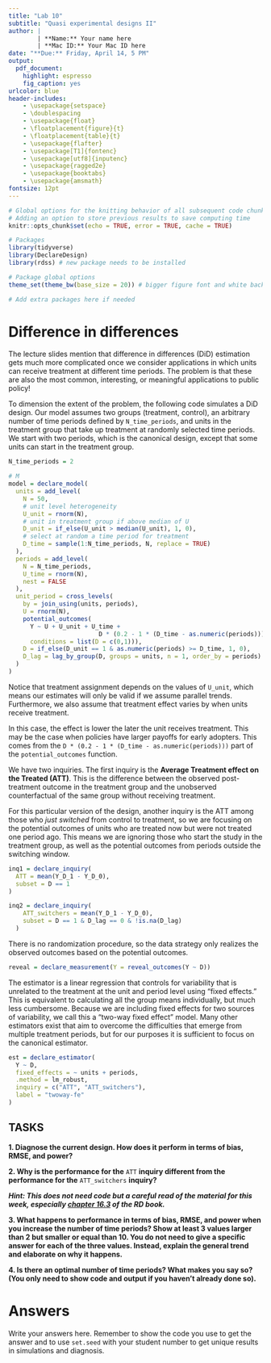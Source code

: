 ```yaml
---
title: "Lab 10"
subtitle: "Quasi experimental designs II"
author: |
        | **Name:** Your name here
        | **Mac ID:** Your Mac ID here
date: "**Due:** Friday, April 14, 5 PM"
output: 
  pdf_document:
    highlight: espresso
    fig_caption: yes
urlcolor: blue
header-includes:
    - \usepackage{setspace}
    - \doublespacing
    - \usepackage{float}
    - \floatplacement{figure}{t}
    - \floatplacement{table}{t}
    - \usepackage{flafter}
    - \usepackage[T1]{fontenc}
    - \usepackage[utf8]{inputenc}
    - \usepackage{ragged2e}
    - \usepackage{booktabs}
    - \usepackage{amsmath}
fontsize: 12pt
---
```


```r
# Global options for the knitting behavior of all subsequent code chunks
# Adding an option to store previous results to save computing time
knitr::opts_chunk$set(echo = TRUE, error = TRUE, cache = TRUE)

# Packages
library(tidyverse)
library(DeclareDesign)
library(rdss) # new package needs to be installed

# Package global options
theme_set(theme_bw(base_size = 20)) # bigger figure font and white background

# Add extra packages here if needed
```

# Difference in differences

The lecture slides mention that difference in differences (DiD) estimation gets much more complicated once we consider applications in which units can receive treatment at different time periods. The problem is that these are also the most common, interesting, or meaningful applications to public policy!

To dimension the extent of the problem, the following code simulates a DiD design. Our model assumes two groups (treatment, control), an arbitrary number of time periods defined by `N_time_periods`, and units in the treatment group that take up treatment at randomly selected time periods. We start with two periods, which is the canonical design, except that some units can start in the treatment group.

```r
N_time_periods = 2

# M
model = declare_model(
  units = add_level(
    N = 50,
    # unit level heterogeneity
    U_unit = rnorm(N),
    # unit in treatment group if above median of U
    D_unit = if_else(U_unit > median(U_unit), 1, 0),
    # select at random a time period for treatment
    D_time = sample(1:N_time_periods, N, replace = TRUE)
  ),
  periods = add_level(
    N = N_time_periods,
    U_time = rnorm(N),
    nest = FALSE
  ),
  unit_period = cross_levels(
    by = join_using(units, periods),
    U = rnorm(N),
    potential_outcomes(
      Y ~ U + U_unit + U_time + 
                         D * (0.2 - 1 * (D_time - as.numeric(periods))),
      conditions = list(D = c(0,1))),
    D = if_else(D_unit == 1 & as.numeric(periods) >= D_time, 1, 0),
    D_lag = lag_by_group(D, groups = units, n = 1, order_by = periods)
  )
)
```

Notice that treatment assignment depends on the values of `U_unit`, which means our estimates will only be valid if we assume parallel trends. Furthermore, we also assume that treatment effect varies by when units receive treatment. 

In this case, the effect is lower the later the unit receives treatment. This may be the case when policies have larger payoffs for early adopters. This comes from the `D * (0.2 - 1 * (D_time - as.numeric(periods)))` part of the `potential_outcomes` function.

We have two inquiries. The first inquiry is the **Average Treatment effect on the Treated (ATT)**. This is the difference between the observed post-treatment outcome in the treatment group and the unobserved counterfactual of the same group without receiving treatment.

For this particular version of the design, another inquiry is the ATT among those who *just switched* from control to treatment, so we are focusing on the potential outcomes of units who are treated now but were not treated one period ago. This means we are ignoring those who start the study in the treatment group, as well as the potential outcomes from periods outside the switching window.

```r
inq1 = declare_inquiry(
  ATT = mean(Y_D_1 - Y_D_0),
  subset = D == 1
)

inq2 = declare_inquiry(
    ATT_switchers = mean(Y_D_1 - Y_D_0), 
    subset = D == 1 & D_lag == 0 & !is.na(D_lag)
  )
```

There is no randomization procedure, so the data strategy only realizes the observed outcomes based on the potential outcomes.

```r
reveal = declare_measurement(Y = reveal_outcomes(Y ~ D))
```

The estimator is a linear regression that controls for variability that is unrelated to the treatment at the unit and period level using "fixed effects." This is equivalent to calculating all the group means individually, but much less cumbersome. Because we are including fixed effects for two sources of variability, we call this a "two-way fixed effect" model. Many other estimators exist that aim to overcome the difficulties that emerge from multiple treatment periods, but for our purposes it is sufficient to focus on the canonical estimator.

```r
est = declare_estimator(
  Y ~ D,
  fixed_effects = ~ units + periods,
  .method = lm_robust,
  inquiry = c("ATT", "ATT_switchers"),
  label = "twoway-fe"
)
```



## TASKS

**1. Diagnose the current design. How does it perform in terms of bias, RMSE, and power?**

**2. Why is the performance for the** `ATT` **inquiry different from the performance for the** `ATT_switchers` **inquiry?**

***Hint: This does not need code but a careful read of the material for this week, especially [chapter 16.3](https://book.declaredesign.org/library/observational-causal.html#sec-ch16s3) of the RD book.***

**3. What happens to performance in terms of bias, RMSE, and power when you increase the number of time periods? Show at least 3 values larger than 2 but smaller or equal than 10. You do not need to give a specific answer for each of the three values. Instead, explain the general trend and elaborate on why it happens.**

**4. Is there an optimal number of time periods? What makes you say so? (You only need to show code and output if you haven't already done so).**

# Answers

Write your answers here. Remember to show the code you use to get the answer and to use `set.seed` with your student number to get unique results in simulations and diagnosis.